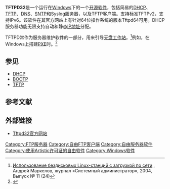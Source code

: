 {{NoteTA|G1=IT}}
{{Infobox software
| name = Tftpd32
| logo = 
| screenshot = 
| caption = 
| developer = Philippe Jounin
| latest_release_version = 4.64
| latest_release_date = 2019年2月27日
| operating_system = [[Windows_9x|Windows 9x]], [[Windows_NT_4.0|Windows NT 4.0]], [[Windows_2000|Windows 2000]], [[Windows_XP|Windows XP]], [[Windows_2003|Windows 2003]], [[Windows_Vista|Windows Vista]]
| genre = [[服务器|服务器]]
| license = [[艺术许可协议|艺术许可协议]]
| website = http://tftpd32.jounin.net/|
}}

'''TFTPD32'''是一个运行在[[Windows|Windows]]下的一个[[开源软件|开源软件]]，包括简易的[[DHCP|DHCP]]、[[TFTP|TFTP]]、[[DNS|DNS]]、[[SNTP|SNTP]]和Syslog服务器，以及TFTP客户端。支持标准TFTPv2，支持IPv6。该软件在其官方网站上有针对64位操作系统的版本Tftpd64可用。DHCP服务器功能无限支持自动和静态[[IP地址|IP地址]]分配。

TFTPD常作为服务器维护软件的一部分，用来引导[[无盘系统|无盘工作站]]。<ref name="samag">[http://samag.ru/archive/article/362 Использование бездисковых Linux-станций с загрузкой по сети] {{Wayback|url=http://samag.ru/archive/article/362 |date=20140726024704 }}, Андрей Маркелов, журнал «Системный администратор», 2004, Выпуск № 11 (24)</ref>例如，在Windows上搭建[[PXE|PXE]]时。<ref>{{cite web|author=Willis Doiron|title=PXES HOWTO: Installing in a Microsoft only environment.|url=http://pxes.sourceforge.net/howtos/ms_only_environment/|accessdate=2014-08-29|archive-date=2014-09-08|archive-url=https://web.archive.org/web/20140908112055/http://pxes.sourceforge.net/howtos/ms_only_environment/|dead-url=no}}</ref>

== 参见 ==
* [[DHCP|DHCP]]
* [[BOOTP|BOOTP]]
* [[TFTP|TFTP]]

== 参考文献 ==
{{reflist|30em}}

== 外部链接 ==
* [http://tftpd32.jounin.net/ Tftpd32官方网站]{{Wayback|url=http://tftpd32.jounin.net/ |date=20080602150232 }}{{ref-en}}

[[Category:FTP服务器|Category:FTP服务器]]
[[Category:自由FTP客户端|Category:自由FTP客户端]]
[[Category:自由服务器软件|Category:自由服务器软件]]
[[Category:使用Artistic许可证的自由软件|Category:使用Artistic许可证的自由软件]]
[[Category:Windows软件|Category:Windows软件]]